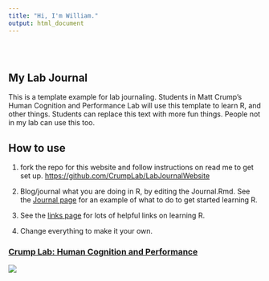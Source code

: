 ```yaml
---
title: "Hi, I'm William."
output: html_document
---
```


```{=html}
<style type="text/css">
.title {
  display: none;
}

#getting-started img {
  margin-right: 10px;
}

</style>
```
<div class="row" style="padding-top: 30px;">

::: col-sm-6
# **My Lab Journal**

This is a template example for lab journaling. Students in Matt Crump's Human Cognition and Performance Lab will use this template to learn R, and other things. Students can replace this text with more fun things. People not in my lab can use this too.

## How to use

1.  fork the repo for this website and follow instructions on read me to get set up. <https://github.com/CrumpLab/LabJournalWebsite>

2.  Blog/journal what you are doing in R, by editing the Journal.Rmd. See the [Journal page](https://crumplab.github.io/LabJournalWebsite/Journal.html) for an example of what to do to get started learning R.

3.  See the [links page](https://crumplab.github.io/LabJournalWebsite/Links.html) for lots of helpful links on learning R.

4.  Change everything to make it your own.
:::

::: col-sm-6
### [Crump Lab: Human Cognition and Performance](https://crumplab.github.io)

<a href = "https://crumplab.github.io"> ![](images/logo.png) </a>
:::
